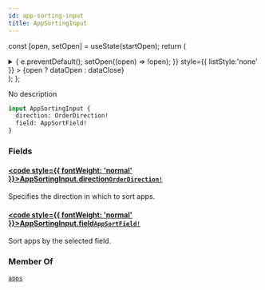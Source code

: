 ```yaml
---
id: app-sorting-input
title: AppSortingInput
---
```






const [open, setOpen] = useState(startOpen);
return (
<details {...(open ? { open: true } : {})} className="details" style={{ border:'none', boxShadow:'none', background:'var(--ifm-background-color)' }}>
<summary
onClick={(e) => {
e.preventDefault();
setOpen((open) => !open);
}}
style={{ listStyle:'none' }} >
{open ? dataOpen : dataClose}
</summary>
{open && children}
</details>
);
};

No description

```graphql
input AppSortingInput {
  direction: OrderDirection!
  field: AppSortField!
}
```

### Fields

#### [<code style={{ fontWeight: 'normal' }}>AppSortingInput.<b>direction</b></code>](#)<Bullet />[`OrderDirection!`](../../../api-reference/miscellaneous/enums/order-direction.mdx) <Badge class="badge badge--secondary" text="non-null"/> <Badge class="badge badge--secondary" text="enum"/> <Badge class="badge badge--secondary" text="miscellaneous"/>

Specifies the direction in which to sort apps.

#### [<code style={{ fontWeight: 'normal' }}>AppSortingInput.<b>field</b></code>](#)<Bullet />[`AppSortField!`](../../../api-reference/apps/enums/app-sort-field.mdx) <Badge class="badge badge--secondary" text="non-null"/> <Badge class="badge badge--secondary" text="enum"/> <Badge class="badge badge--secondary" text="apps"/>

Sort apps by the selected field.

### Member Of

[`apps`](../../../api-reference/apps/queries/apps.mdx) <Badge class="badge badge--secondary" text="query"/>
